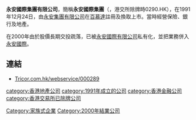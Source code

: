 {{unreferenced|time=2016-04-05T12:11:50+00:00}}
'''永安國際集團有限公司'''，簡稱'''永安國際集團'''（'''{{lang-en|Wing On International Holdings Limited}}'''，港交所除牌時0290.HK），在1991年12月24日，由[[永安集團有限公司|永安集團有限公司]]在[[百慕達|百慕達]]註冊及換取上市。當時經營保險、銀行及地產。

在2000年由於股價長期交投疏落，已被[[永安國際有限公司|永安國際有限公司]]私有化，並把業務併入[[永安國際|永安國際]]。

==連結==
*[http://www.tricor.com.hk/webservice/000289 Tricor.com.hk/webservice/000289] {{Wayback|url=http://www.tricor.com.hk/webservice/000289 |date=20191219023604 }}

[[category:香港地產公司|category:香港地產公司]]
[[category:1991年成立的公司|category:1991年成立的公司]]
[[Category:家族式企業|Category:家族式企業]]
[[category:香港金融公司|category:香港金融公司]]
[[category:香港交易所已除牌公司|category:香港交易所已除牌公司]]
[[Category:2000年結業公司|Category:2000年結業公司]]